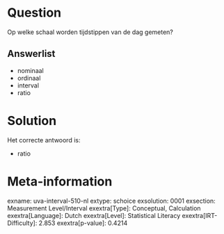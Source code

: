 Question
========

Op welke schaal worden tijdstippen van de dag gemeten?


Answerlist
----------

* nominaal
* ordinaal
* interval
* ratio

Solution
========

Het correcte antwoord is: 

* ratio

Meta-information
================
exname: uva-interval-510-nl
extype: schoice
exsolution: 0001
exsection: Measurement Level/Interval
exextra[Type]: Conceptual, Calculation
exextra[Language]: Dutch
exextra[Level]: Statistical Literacy
exextra[IRT-Difficulty]: 2.853
exextra[p-value]: 0.4214
